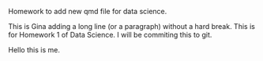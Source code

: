 Homework to add new qmd file for data science. 

This is Gina adding a long line (or a paragraph) without a hard break. This is for Homework 1 of Data Science. I will be commiting this to git. 

Hello this is me. 